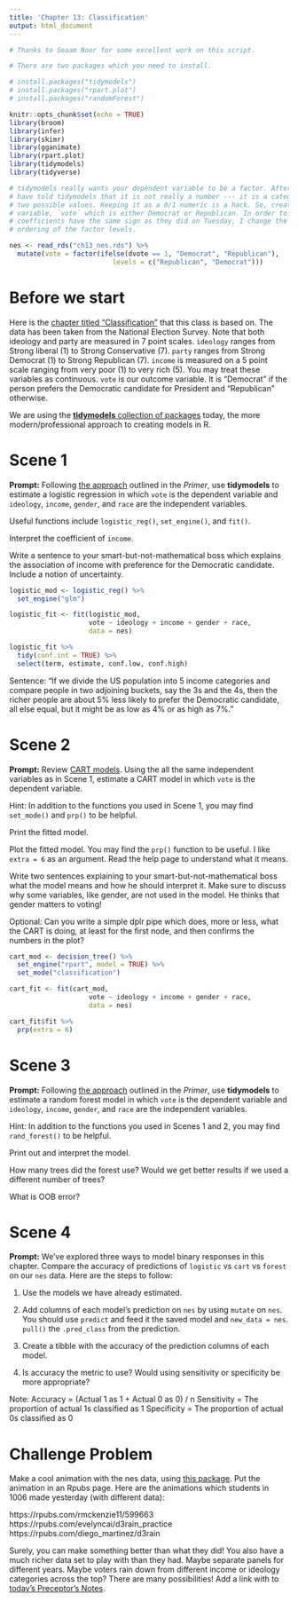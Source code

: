 ```yaml
---
title: 'Chapter 13: Classification'
output: html_document
---
```


```r
# Thanks to Seaam Noor for some excellent work on this script.

# There are two packages which you need to install.

# install.packages("tidymodels")
# install.packages("rpart.plot")
# install.packages("randomForest")

knitr::opts_chunk$set(echo = TRUE)
library(broom)
library(infer)
library(skimr)
library(gganimate)
library(rpart.plot)
library(tidymodels)
library(tidyverse)

# tidymodels really wants your dependent variable to be a factor. After all, you
# have told tidymodels that it is not really a number --- it is a category with
# two possible values. Keeping it as a 0/1 numeric is a hack. So, create a new
# variable, `vote` which is either Democrat or Republican. In order to make the
# coefficients have the same sign as they did on Tuesday, I change the default
# ordering of the factor levels.

nes <- read_rds("ch13_nes.rds") %>% 
  mutate(vote = factor(ifelse(dvote == 1, "Democrat", "Republican"), 
                          levels = c("Republican", "Democrat")))
```


# Before we start

Here is the [chapter titled "Classification"](https://davidkane9.github.io/PPBDS/13-classification.html) that this class is based on. The data has been taken from the National Election Survey. Note that both ideology and party are measured in 7 point scales. `ideology` ranges from Strong liberal (1) to Strong Conservative (7). `party` ranges from Strong Democrat (1) to Strong Republican (7). `income` is measured on a 5 point scale ranging from very poor (1) to very rich (5). You may treat these variables as continuous. `vote`  is our outcome variable. It is "Democrat" if the person prefers the Democratic candidate for President and "Republican" otherwise.

We are using the [**tidymodels** collection of packages](https://www.tidymodels.org/) today, the more modern/professional approach to creating models in R.

# Scene 1

**Prompt:** Following [the approach](https://davidkane9.github.io/PPBDS/13-classification.html#professional-models) outlined in the *Primer*, use **tidymodels** to estimate a logistic regression in which `vote` is the dependent variable and `ideology`, `income`, `gender`, and `race` are the independent variables. 

Useful functions include `logistic_reg()`, `set_engine()`, and `fit()`.

Interpret the coefficient of `income`.

Write a sentence to your smart-but-not-mathematical boss which explains the association of income with preference for the Democratic candidate. Include a notion of uncertainty.

```r
logistic_mod <- logistic_reg() %>%
  set_engine("glm")

logistic_fit <- fit(logistic_mod,
                    vote ~ ideology + income + gender + race,
                    data = nes)

logistic_fit %>%
  tidy(conf.int = TRUE) %>%
  select(term, estimate, conf.low, conf.high)

```

Sentence: "If we divide the US population into 5 income categories and compare people in two adjoining buckets, say the 3s and the 4s, then the richer people are about 5% less likely to prefer the Democratic candidate, all else equal, but it might be as low as 4% or as high as 7%."


# Scene 2

**Prompt:** Review [CART models](https://davidkane9.github.io/PPBDS/13-classification.html#classification-and-regression-trees-cart). Using the all the same independent variables as in Scene 1, estimate a CART model in which `vote` is the dependent variable.

Hint: In addition to the functions you used in Scene 1, you may find `set_mode()` and `prp()` to be helpful.

Print the fitted model.

Plot the fitted model. You may find the `prp()` function to be useful. I like `extra = 6` as an argument. Read the help page to understand what it means.

Write two sentences explaining to your smart-but-not-mathematical boss what the model means and how he should interpret it. Make sure to discuss why some variables, like gender, are not used in the model. He thinks that gender matters to voting!

Optional: Can you write a simple dplr pipe which does, more or less, what the CART is doing, at least for the first node, and then confirms the numbers in the plot?

```r
cart_mod <- decision_tree() %>%
  set_engine("rpart", model = TRUE) %>%
  set_mode("classification")

cart_fit <- fit(cart_mod,
                    vote ~ ideology + income + gender + race,
                    data = nes)

cart_fit$fit %>%
  prp(extra = 6)
```




# Scene 3

**Prompt:** Following [the approach](https://davidkane9.github.io/PPBDS/13-classification.html#random-forests) outlined in the *Primer*, use **tidymodels** to estimate a random forest model in which `vote` is the dependent variable and `ideology`, `income`, `gender`, and `race` are the independent variables. 

Hint: In addition to the functions you used in Scenes 1 and 2, you may find `rand_forest()` to be helpful.

Print out and interpret the model.

How many trees did the forest use? Would we get better results if we used a different number of trees?

What is OOB error?



# Scene 4

**Prompt:** We’ve explored three ways to model binary responses in this chapter. Compare the accuracy of predictions of `logistic` vs `cart` vs `forest` on our `nes` data. Here are the steps to follow:

1. Use the models we have already estimated.

2. Add columns of each model's prediction on `nes` by using `mutate` on `nes`. You should use `predict` and feed it the saved model and `new_data = nes`. `pull()` the `.pred_class` from the prediction. 

3. Create a tibble with the accuracy of the prediction columns of each model.

4. Is accuracy the metric to use? Would using sensitivity or specificity be more appropriate?

Note:
Accuracy = (Actual 1 as 1 + Actual 0 as 0) / n
Sensitivity = The proportion of actual 1s classified as 1
Specificity = The proportion of actual 0s classified as 0



# Challenge Problem

Make a cool animation with the nes data, using [this package](https://github.com/daranzolin/d3rain). Put the animation in an Rpubs page. Here are the animations which students in 1006 made yesterday (with different data):

https://rpubs.com/rmckenzie11/599663   
https://rpubs.com/evelyncai/d3rain_practice   
https://rpubs.com/diego_martinez/d3rain   

Surely, you can make something better than what they did! You also have a much richer data set to play with than they had. Maybe separate panels for different years. Maybe voters rain down from different income or ideology categories across the top? There are many possibilities! Add a link with to [today's Preceptor's Notes](https://piazza.com/class/k5y1jx0s5ibe1?cid=721).
